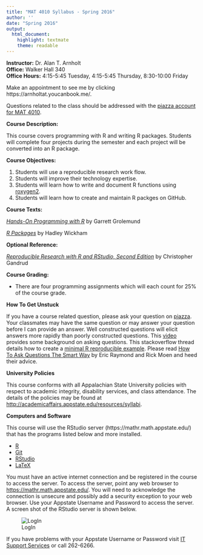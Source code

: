 ```yaml
---
title: "MAT 4010 Syllabus - Spring 2016"
author: ''
date: "Spring 2016"
output: 
  html_document: 
    highlight: textmate
    theme: readable
---
```


**Instructor:**  Dr. Alan T. Arnholt  
**Office:** Walker Hall 340      
**Office Hours:** 4:15-5:45 Tuesday, 4:15-5:45 Thursday, 8:30-10:00 Friday

Make an appointment to see me by clicking https://arnholtat.youcanbook.me/.

Questions related to the class should be addressed with the [piazza account for MAT 4010](https://piazza.com/class/ij30uq82d4p2di).


**Course Description:**  

This course covers programming with R and writing R packages.  Students will complete four projects during the semester and each project will be converted into an R package.    

**Course Objectives:**

1.  Students will use a reproducible research work flow.
2.  Students will improve their technology expertise.
3.  Students will learn how to write and document R functions using [roxygen2](https://cran.r-project.org/web/packages/roxygen2/).
4.  Students will learn how to create and maintain R packges on GitHub.


**Course Texts:**

[_Hands-On Programming with R_](http://www.amazon.com/Hands-On-Programming-Write-Functions-Simulations/dp/1449359019) by Garrett Grolemund

[_R Packages_](http://r-pkgs.had.co.nz/) by Hadley Wickham

**Optional Reference:**

[_Reproducible Research with R and RStudio, Second Edition_](https://github.com/christophergandrud/Rep-Res-Book) by Christopher Gandrud


**Course Grading:**

* There are four programming assignments which will each count for 25% of the course grade.


**How To Get Unstuck**

If you have a course related question, please ask your question on [piazza](https://piazza.com/class/ij30uq82d4p2di).  Your classmates may have the same question or may answer your question before I can provide an answer.  Well constructed questions will elicit answers more rapidly than poorly constructed questions.  This [video](https://www.youtube.com/watch?v=ZFaWxxzouCY&list=PLjTlxb-wKvXNSDfcKPFH2gzHGyjpeCZmJ&index=3) provides some background on asking questions.  This stackoverflow thread details how to create a [minimal R reproducible example](http://stackoverflow.com/questions/5963269/how-to-make-a-great-r-reproducible-example/5963610#5963610). Please read [How To Ask Questions The Smart Way](http://www.catb.org/~esr/faqs/smart-questions.html) by Eric Raymond and Rick Moen and heed their advice.

**University Policies**

This course conforms with all Appalachian State University policies with respect to academic integrity, disability services, and class attendance.  The details of the policies may be found at <http://academicaffairs.appstate.edu/resources/syllabi>.


**Computers and Software**

This course will use the RStudio server  (https://mathr.math.appstate.edu/) that has the programs listed below and more installed.

* [R](http://cran.r-project.org) 
* [Git](http://git-scm.com/downloads) 
* [RStudio](http://www.rstudio.com/products/rstudio/download/)
* [LaTeX](http://www.ctan.org/starter)

You must have an active internet connection and be registered in the course to access the server. To access the server, point any web browser to <https://mathr.math.appstate.edu/>.  You will need to acknowledge the connection is unsecure and possibly add a security exception to your web browser. Use your Appstate Username and Password to access the server.  A screen shot of the RStudio server is shown below.

![LogIn](RStudioLogIn.png)

If you have problems with your Appstate Username or Password visit [IT Support Services](http://support.appstate.edu/) or call 262-6266.  


